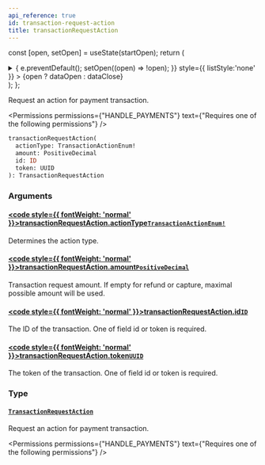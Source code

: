 ```yaml
---
api_reference: true
id: transaction-request-action
title: transactionRequestAction
---
```






const [open, setOpen] = useState(startOpen);
return (
<details {...(open ? { open: true } : {})} className="details" style={{ border:'none', boxShadow:'none', background:'var(--ifm-background-color)' }}>
<summary
onClick={(e) => {
e.preventDefault();
setOpen((open) => !open);
}}
style={{ listStyle:'none' }} >
{open ? dataOpen : dataClose}
</summary>
{open && children}
</details>
);
};

Request an action for payment transaction.


<Permissions permissions={"HANDLE_PAYMENTS"} text={"Requires one of the following permissions"} />


```graphql
transactionRequestAction(
  actionType: TransactionActionEnum!
  amount: PositiveDecimal
  id: ID
  token: UUID
): TransactionRequestAction
```

### Arguments

#### [<code style={{ fontWeight: 'normal' }}>transactionRequestAction.<b>actionType</b></code>](#)<Bullet />[`TransactionActionEnum!`](../../../api-reference/payments/enums/transaction-action-enum.mdx) <Badge class="badge badge--secondary" text="non-null"/> <Badge class="badge badge--secondary" text="enum"/> <Badge class="badge badge--secondary" text="payments"/>

Determines the action type.

#### [<code style={{ fontWeight: 'normal' }}>transactionRequestAction.<b>amount</b></code>](#)<Bullet />[`PositiveDecimal`](../../../api-reference/miscellaneous/scalars/positive-decimal.mdx) <Badge class="badge badge--secondary" text="scalar"/> <Badge class="badge badge--secondary" text="miscellaneous"/>

Transaction request amount. If empty for refund or capture, maximal possible amount will be used.

#### [<code style={{ fontWeight: 'normal' }}>transactionRequestAction.<b>id</b></code>](#)<Bullet />[`ID`](../../../api-reference/miscellaneous/scalars/id.mdx) <Badge class="badge badge--secondary" text="scalar"/> <Badge class="badge badge--secondary" text="miscellaneous"/>

The ID of the transaction. One of field id or token is required.

#### [<code style={{ fontWeight: 'normal' }}>transactionRequestAction.<b>token</b></code>](#)<Bullet />[`UUID`](../../../api-reference/miscellaneous/scalars/uuid.mdx) <Badge class="badge badge--secondary" text="scalar"/> <Badge class="badge badge--secondary" text="miscellaneous"/>

The token of the transaction. One of field id or token is required.

### Type

#### [`TransactionRequestAction`](../../../api-reference/payments/objects/transaction-request-action.mdx) <Badge class="badge badge--secondary" text="object"/> <Badge class="badge badge--secondary" text="payments"/>

Request an action for payment transaction.


<Permissions permissions={"HANDLE_PAYMENTS"} text={"Requires one of the following permissions"} />


